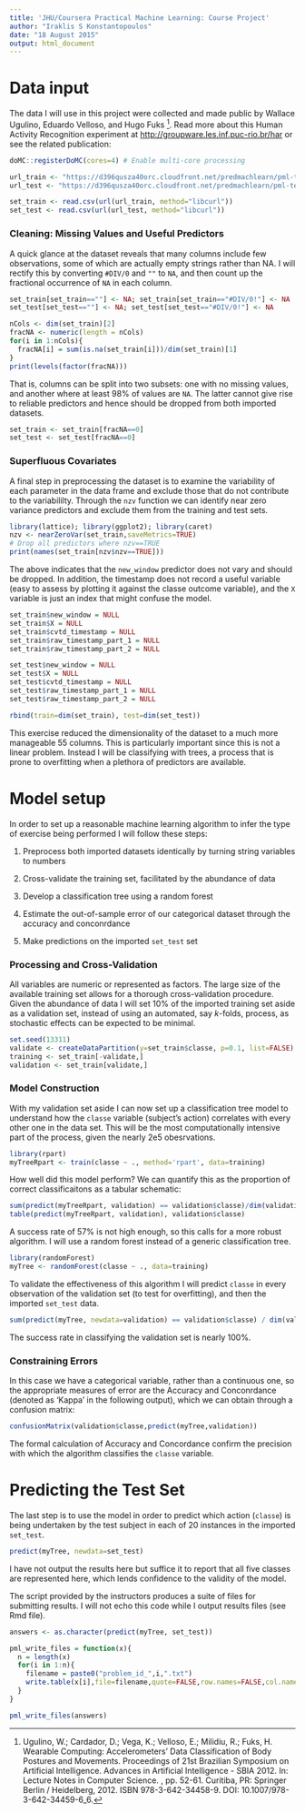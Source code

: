 ```yaml
---
title: 'JHU/Coursera Practical Machine Learning: Course Project'
author: "Iraklis S Konstantopoulos"
date: "18 August 2015"
output: html_document
---
```


# Data input
The data I will use in this project were collected and made public by Wallace Ugulino, Eduardo Velloso, and Hugo Fuks [^1]. Read more about this Human Activity Recognition experiment at 
<http://groupware.les.inf.puc-rio.br/har> or see the related publication: 

[^1]: Ugulino, W.; Cardador, D.; Vega, K.; Velloso, E.; Milidiu, R.; Fuks, H. Wearable Computing: Accelerometers' Data Classification of Body Postures and Movements. Proceedings of 21st Brazilian Symposium on Artificial Intelligence. Advances in Artificial Intelligence - SBIA 2012. In: Lecture Notes in Computer Science. , pp. 52-61. Curitiba, PR: Springer Berlin / Heidelberg, 2012. ISBN 978-3-642-34458-9. DOI: 10.1007/978-3-642-34459-6_6. 

```r
doMC::registerDoMC(cores=4) # Enable multi-core processing

url_train <- "https://d396qusza40orc.cloudfront.net/predmachlearn/pml-training.csv"
url_test <- "https://d396qusza40orc.cloudfront.net/predmachlearn/pml-testing.csv"

set_train <- read.csv(url(url_train, method="libcurl"))
set_test <- read.csv(url(url_test, method="libcurl"))
```

### Cleaning: Missing Values and Useful Predictors
A quick glance at the dataset reveals that many columns include few observations, some of which are actually empty strings rather than NA. I will rectify this by converting `#DIV/0` and `""` to `NA`, and then count up the fractional occurrence of `NA` in each column.
```r
set_train[set_train==""] <- NA; set_train[set_train=="#DIV/0!"] <- NA
set_test[set_test==""] <- NA; set_test[set_test=="#DIV/0!"] <- NA

nCols <- dim(set_train)[2]
fracNA <- numeric(length = nCols) 
for(i in 1:nCols){
  fracNA[i] = sum(is.na(set_train[i]))/dim(set_train)[1]
}
print(levels(factor(fracNA)))
```
That is, columns can be split into two subsets: one with no missing values, and another where at least 98% of values are `NA`. The latter cannot give rise to reliable predictors and hence should be dropped from both imported datasets. 

```r
set_train <- set_train[fracNA==0]
set_test <- set_test[fracNA==0]
```

### Superfluous Covariates
A final step in preprocessing the dataset is to examine the variability of each parameter in the data frame and exclude those that do not contribute to the variabililty. Through the `nzv` function we can identify near zero variance predictors and exclude them from the training and test sets. 

```r
library(lattice); library(ggplot2); library(caret)
nzv <- nearZeroVar(set_train,saveMetrics=TRUE)
# Drop all predictors where nzv==TRUE
print(names(set_train[nzv$nzv==TRUE]))
```

The above indicates that the `new_window` predictor does not vary and should be dropped. In addition, the timestamp does not record a useful variable (easy to assess by plotting it against the classe outcome variable), and the `X` variable is just an index that might confuse the model. 
```r
set_train$new_window = NULL
set_train$X = NULL
set_train$cvtd_timestamp = NULL
set_train$raw_timestamp_part_1 = NULL
set_train$raw_timestamp_part_2 = NULL

set_test$new_window = NULL
set_test$X = NULL
set_test$cvtd_timestamp = NULL
set_test$raw_timestamp_part_1 = NULL
set_test$raw_timestamp_part_2 = NULL
```

```r
rbind(train=dim(set_train), test=dim(set_test))
```
This exercise reduced the dimensionality of the dataset to a much more manageable 55 columns. This is particularly important since this is not a linear problem. Instead I will be classifying with trees, a process that is prone to overfitting when a plethora of predictors are available. 


# Model setup
In order to set up a reasonable machine learning algorithm to infer the type of exercise being performed I will follow these steps: 

1. Preprocess both imported datasets identically by turning string variables to numbers

1. Cross-validate the training set, facilitated by the abundance of data

1. Develop a classification tree using a random forest

1. Estimate the out-of-sample error of our categorical dataset through the accuracy and conconrdance

1. Make predictions on the imported `set_test` set

### Processing and Cross-Validation
All variables are numeric or represented as factors. The large size of the available training set allows for a thorough cross-validation procedure. Given the abundance of data I will set 10% of the imported training set aside as a validation set, instead of using an automated, say $k$-folds, process, as stochastic effects can be expected to be minimal. 
```r
set.seed(13311)
validate <- createDataPartition(y=set_train$classe, p=0.1, list=FALSE)
training <- set_train[-validate,]
validation <- set_train[validate,]
```

### Model Construction
With my validation set aside I can now set up a classification tree model to understand how the `classe` variable (subject's action) correlates with every other one in the data set. This will be the most computationally intensive part of the process, given the nearly 2e5 obesrvations. 
```r
library(rpart)
myTreeRpart <- train(classe ~ ., method='rpart', data=training)
```

How well did this model perform? We can quantify this as the proportion of correct classificaitons as a tabular schematic:
```r
sum(predict(myTreeRpart, validation) == validation$classe)/dim(validation)[1]
table(predict(myTreeRpart, validation), validation$classe)
```

A success rate of 57% is not high enough, so this calls for a more robust algorithm. I will use a random forest instead of a generic classification tree. 
```r
library(randomForest)
myTree <- randomForest(classe ~ ., data=training)
```

To validate the effectiveness of this algorithm I will predict `classe` in every observation of the validation set (to test for overfitting), and then the imported `set_test` data. 
```r
sum(predict(myTree, newdata=validation) == validation$classe) / dim(validation)[1]
```

The success rate in classifying the validation set is nearly 100%. 

### Constraining Errors
In this case we have a categorical variable, rather than a continuous one, so the appropriate measures of error are the Accuracy and Conconrdance (denoted as 'Kappa' in the following output), which we can obtain through a confusion matrix: 
```r
confusionMatrix(validation$classe,predict(myTree,validation))
```

The formal calculation of Accuracy and Concordance confirm the precision with which the algorithm classifies the `classe` variable. 

# Predicting the Test Set
The last step is to use the model in order to predict which action (`classe`) is being undertaken by the test subject in each of 20 instances in the imported `set_test`. 
```r
predict(myTree, newdata=set_test)
```

I have not output the results here but suffice it to report that all five classes are represented here, which lends confidence to the validity of the model. 

The script provided by the instructors produces a suite of files for submitting results. I will not echo this code while I output results files (see Rmd file). 
```r
answers <- as.character(predict(myTree, set_test))

pml_write_files = function(x){
  n = length(x)
  for(i in 1:n){
    filename = paste0("problem_id_",i,".txt")
    write.table(x[i],file=filename,quote=FALSE,row.names=FALSE,col.names=FALSE)
  }
}

pml_write_files(answers)
```
